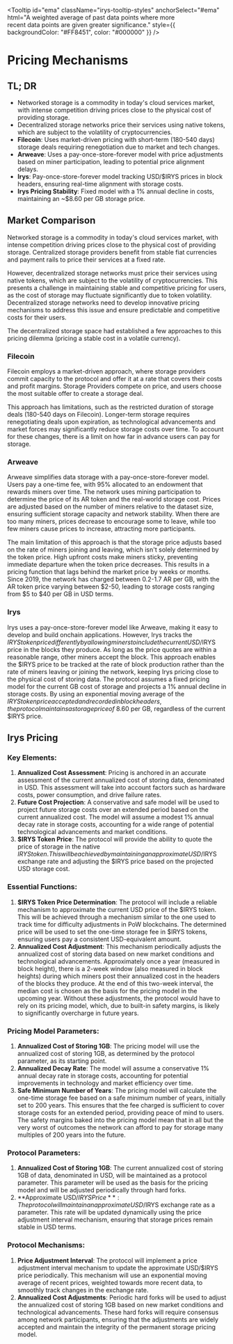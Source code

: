 
<Tooltip
	id="ema"
	className="irys-tooltip-styles"
	anchorSelect="#ema"
	html="A weighted average of past data points where more<br/>recent data points are given greater significance."
	style={{ backgroundColor: "#FF8451", color: "#000000" }}
/>

# Pricing Mechanisms

## TL; DR

- Networked storage is a commodity in today's cloud services market, with intense competition driving prices close to the physical cost of providing storage.
- Decentralized storage networks price their services using native tokens, which are subject to the volatility of cryptocurrencies.
- **Filecoin**: Uses market-driven pricing with short-term (180-540 days) storage deals requiring renegotiation due to market and tech changes.
- **Arweave**: Uses a pay-once-store-forever model with price adjustments based on miner participation, leading to potential price alignment delays.
- **Irys**: Pay-once-store-forever model tracking USD/$IRYS prices in block headers, ensuring real-time alignment with storage costs.
- **Irys Pricing Stability**: Fixed model with a 1% annual decline in costs, maintaining an ~$8.60 per GB storage price.

## Market Comparison

Networked storage is a commodity in today's cloud services market, with intense competition driving prices close to the physical cost of providing storage. Centralized storage providers benefit from stable fiat currencies and payment rails to price their services at a fixed rate.

However, decentralized storage networks must price their services using native tokens, which are subject to the volatility of cryptocurrencies. This presents a challenge in maintaining stable and competitive pricing for users, as the cost of storage may fluctuate significantly due to token volatility. Decentralized storage networks need to develop innovative pricing mechanisms to address this issue and ensure predictable and competitive costs for their users.

The decentralized storage space had established a few approaches to this pricing dilemma (pricing a stable cost in a volatile currency).

### Filecoin

Filecoin employs a market-driven approach, where storage providers commit capacity to the protocol and offer it at a rate that covers their costs and profit margins. Storage Providers compete on price, and users choose the most suitable offer to create a storage deal.

This approach has limitations, such as the restricted duration of storage deals (180-540 days on Filecoin). Longer-term storage requires renegotiating deals upon expiration, as technological advancements and market forces may significantly reduce storage costs over time. To account for these changes, there is a limit on how far in advance users can pay for storage.

### Arweave

Arweave simplifies data storage with a pay-once-store-forever model. Users pay a one-time fee, with 95% allocated to an endowment that rewards miners over time. The network uses mining participation to determine the price of its AR token and the real-world storage cost. Prices are adjusted based on the number of miners relative to the dataset size, ensuring sufficient storage capacity and network stability. When there are too many miners, prices decrease to encourage some to leave, while too few miners cause prices to increase, attracting more participants.

The main limitation of this approach is that the storage price adjusts based on the rate of miners joining and leaving, which isn't solely determined by the token price. High upfront costs make miners sticky, preventing immediate departure when the token price decreases. This results in a pricing function that lags behind the market price by weeks or months. Since 2019, the network has charged between 0.2-1.7 AR per GB, with the AR token price varying between $2-50, leading to storage costs ranging from $5 to $40 per GB in USD terms.

### Irys

Irys uses a pay-once-store-forever model like Arweave, making it easy to develop and build onchain applications. However, Irys tracks the $IRYS token price differently by allowing miners to include the current USD/$IRYS price in the blocks they produce. As long as the price quotes are within a reasonable range, other miners accept the block. This approach enables the $IRYS price to be tracked at the rate of block production rather than the rate of miners leaving or joining the network, keeping Irys pricing close to the physical cost of storing data.
The protocol assumes a fixed pricing model for the current GB cost of storage and projects a 1% annual decline in storage costs. By using an <a className="underline decoration-dashed" id="ema">exponential moving average</a> of the $IRYS token price accepted and recorded in block headers, the protocol maintains a storage price of ~$8.60 per GB, regardless of the current $IRYS price.

## Irys Pricing

### Key Elements:

1. **Annualized Cost Assessment**: Pricing is anchored in an accurate assessment of the current annualized cost of storing data, denominated in USD. This assessment will take into account factors such as hardware costs, power consumption, and drive failure rates.
2. **Future Cost Projection**: A conservative and safe model will be used to project future storage costs over an extended period based on the current annualized cost. The model will assume a modest 1% annual decay rate in storage costs, accounting for a wide range of potential technological advancements and market conditions.
3. **$IRYS Token Price**: The protocol will provide the ability to quote the price of storage in the native $IRYS token. This will be achieved by maintaining an approximate USD/$IRYS exchange rate and adjusting the $IRYS price based on the projected USD storage cost.

### Essential Functions:

1. **$IRYS Token Price Determination**: The protocol will include a reliable mechanism to approximate the current USD price of the $IRYS token. This will be achieved through a mechanism similar to the one used to track time for difficulty adjustments in PoW blockchains. The determined price will be used to set the one-time storage fee in $IRYS tokens, ensuring users pay a consistent USD-equivalent amount.
2. **Annualized Cost Adjustment**: This mechanism periodically adjusts the annualized cost of storing data based on new market conditions and technological advancements. Approximately once a year (measured in block height), there is a 2-week window (also measured in block heights) during which miners post their annualized cost in the headers of the blocks they produce. At the end of this two-week interval, the median cost is chosen as the basis for the pricing model in the upcoming year. Without these adjustments, the protocol would have to rely on its pricing model, which, due to built-in safety margins, is likely to significantly overcharge in future years.

### Pricing Model Parameters:

1. **Annualized Cost of Storing 1GB**: The pricing model will use the annualized cost of storing 1GB, as determined by the protocol parameter, as its starting point.
2. **Annualized Decay Rate**: The model will assume a conservative 1% annual decay rate in storage costs, accounting for potential improvements in technology and market efficiency over time.
3. **Safe Minimum Number of Years**: The pricing model will calculate the one-time storage fee based on a safe minimum number of years, initially set to 200 years. This ensures that the fee charged is sufficient to cover storage costs for an extended period, providing peace of mind to users. The safety margins baked into the pricing model mean that in all but the very worst of outcomes the network can afford to pay for storage many multiples of 200 years into the future.

### Protocol Parameters:

1. **Annualized Cost of Storing 1GB**: The current annualized cost of storing 1GB of data, denominated in USD, will be maintained as a protocol parameter. This parameter will be used as the basis for the pricing model and will be adjusted periodically through hard forks.
2. **Approximate USD/$IRYS Price**: The protocol will maintain an approximate USD/$IRYS exchange rate as a parameter. This rate will be updated dynamically using the price adjustment interval mechanism, ensuring that storage prices remain stable in USD terms.

### Protocol Mechanisms:

1. **Price Adjustment Interval**: The protocol will implement a price adjustment interval mechanism to update the approximate USD/$IRYS price periodically. This mechanism will use an exponential moving average of recent prices, weighted towards more recent data, to smoothly track changes in the exchange rate.
2. **Annualized Cost Adjustments**: Periodic hard forks will be used to adjust the annualized cost of storing 1GB based on new market conditions and technological advancements. These hard forks will require consensus among network participants, ensuring that the adjustments are widely accepted and maintain the integrity of the permanent storage pricing model.
